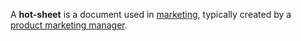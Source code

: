 A '''hot-sheet''' is a document used in [[marketing]], typically created by a [[product marketing manager]].

{{marketing-stub}}